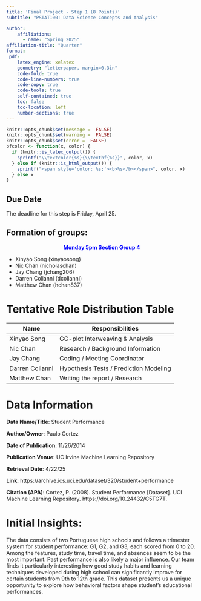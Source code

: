 ```yaml
---
title: 'Final Project - Step 1 (8 Points)'
subtitle: "PSTAT100: Data Science Concepts and Analysis" 

author:
    affiliations:
      - name: "Spring 2025"
affiliation-title: "Quarter"
format: 
 pdf: 
    latex_engine: xelatex
    geometry: "letterpaper, margin=0.3in"
    code-fold: true
    code-line-numbers: true
    code-copy: true
    code-tools: true
    self-contained: true
    toc: false
    toc-location: left
    number-sections: true
---
```

```r
knitr::opts_chunk$set(message =  FALSE)
knitr::opts_chunk$set(warning =  FALSE)
knitr::opts_chunk$set(error =  FALSE)
bfcolor <- function(x, color) {
  if (knitr::is_latex_output()) {
    sprintf("\\textcolor{%s}{\\textbf{%s}}", color, x)
  } else if (knitr::is_html_output()) {
    sprintf("<span style='color: %s;'><b>%s</b></span>", color, x)
  } else x
}
```

:::{.callout-caution}
# Due Date
The deadline for this step is Friday, April 25.
:::

:::callout


# Formation of groups:
<div style="text-align: center">
<span style="color: blue;"> **Monday 5pm Section Group 4**</span> 
</div>
- Xinyao Song     (xinyaosong)
- Nic Chan        (nicholaschan)
- Jay Chang       (jchang206)
- Darren Colianni (dcolianni)
- Matthew Chan    (hchan837)
:::

# Tentative Role Distribution Table

| Name           | Responsibilities                                |
|----------------|--------------------------------------------------|
| Xinyao Song    | GG-plot Interweaving & Analysis                  |
| Nic Chan       | Research / Background Information                |
| Jay Chang      | Coding / Meeting Coordinator                     |
| Darren Colianni| Hypothesis Tests / Prediction Modeling           |
| Matthew Chan   | Writing the report / Research                    |

# Data Information

  **Data Name/Title**: Student Performance
  
  **Author/Owner**: Paulo Cortez
  
  **Date of Publication**: 11/26/2014
  
  **Publication Venue**: UC Irvine Machine Learning Repository 
  
  **Retrieval Date**: 4/22/25
 
  **Link**:  https://archive.ics.uci.edu/dataset/320/student+performance

  **Citation (APA)**: Cortez, P. (2008). Student Performance [Dataset]. UCI Machine Learning Repository. https://doi.org/10.24432/C5TG7T.


# Initial Insights:
The data consists of two Portuguese high schools and follows a trimester system for student performance: G1, G2, and G3, each scored from 0 to 20. Among the features, study time, travel time, and absences seem to be the most important. Past performance is also likely a major influence. Our team finds it particularly interesting how good study habits and learning techniques developed during high school can significantly improve for certain students from 9th to 12th grade. This dataset presents us a unique opportunity to explore how behavioral factors shape student's educational performances. 



